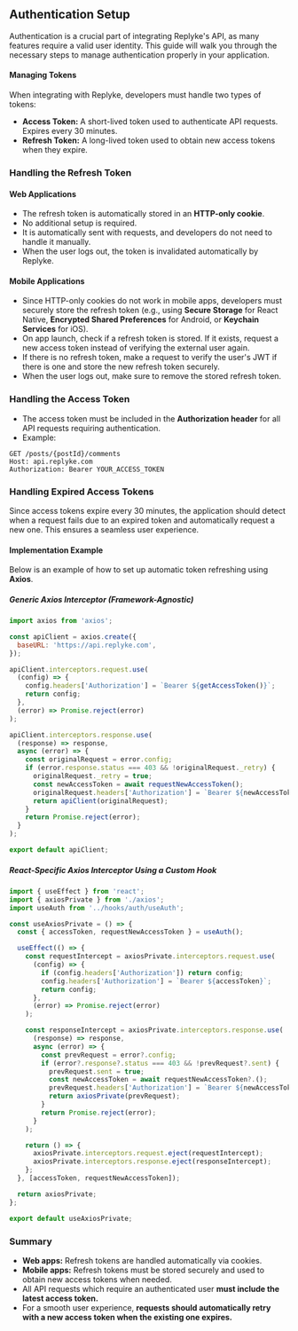 
## Authentication Setup

Authentication is a crucial part of integrating Replyke's API, as many features require a valid user identity. This guide will walk you through the necessary steps to manage authentication properly in your application.

#### Managing Tokens

When integrating with Replyke, developers must handle two types of tokens:

-   **Access Token:** A short-lived token used to authenticate API requests. Expires every 30 minutes.
-   **Refresh Token:** A long-lived token used to obtain new access tokens when they expire.

### Handling the Refresh Token

#### Web Applications

-   The refresh token is automatically stored in an **HTTP-only cookie**.
-   No additional setup is required.
-   It is automatically sent with requests, and developers do not need to handle it manually.
-   When the user logs out, the token is invalidated automatically by Replyke.

#### Mobile Applications

-   Since HTTP-only cookies do not work in mobile apps, developers must securely store the refresh token (e.g., using **Secure Storage** for React Native, **Encrypted Shared Preferences** for Android, or **Keychain Services** for iOS).
-   On app launch, check if a refresh token is stored. If it exists, request a new access token instead of verifying the external user again.
-   If there is no refresh token, make a request to verify the user's JWT if there is one and store the new refresh token securely.
-   When the user logs out, make sure to remove the stored refresh token.

### Handling the Access Token

-   The access token must be included in the **Authorization header** for all API requests requiring authentication.
-   Example:

```http
GET /posts/{postId}/comments
Host: api.replyke.com
Authorization: Bearer YOUR_ACCESS_TOKEN

```

### Handling Expired Access Tokens

Since access tokens expire every 30 minutes, the application should detect when a request fails due to an expired token and automatically request a new one. This ensures a seamless user experience.

#### Implementation Example

Below is an example of how to set up automatic token refreshing using **Axios**.

##### Generic Axios Interceptor (Framework-Agnostic)

```javascript
import axios from 'axios';

const apiClient = axios.create({
  baseURL: 'https://api.replyke.com',
});

apiClient.interceptors.request.use(
  (config) => {
    config.headers['Authorization'] = `Bearer ${getAccessToken()}`;
    return config;
  },
  (error) => Promise.reject(error)
);

apiClient.interceptors.response.use(
  (response) => response,
  async (error) => {
    const originalRequest = error.config;
    if (error.response.status === 403 && !originalRequest._retry) {
      originalRequest._retry = true;
      const newAccessToken = await requestNewAccessToken();
      originalRequest.headers['Authorization'] = `Bearer ${newAccessToken}`;
      return apiClient(originalRequest);
    }
    return Promise.reject(error);
  }
);

export default apiClient;

```

##### React-Specific Axios Interceptor Using a Custom Hook

```javascript
import { useEffect } from 'react';
import { axiosPrivate } from './axios';
import useAuth from '../hooks/auth/useAuth';

const useAxiosPrivate = () => {
  const { accessToken, requestNewAccessToken } = useAuth();

  useEffect(() => {
    const requestIntercept = axiosPrivate.interceptors.request.use(
      (config) => {
        if (config.headers['Authorization']) return config;
        config.headers['Authorization'] = `Bearer ${accessToken}`;
        return config;
      },
      (error) => Promise.reject(error)
    );

    const responseIntercept = axiosPrivate.interceptors.response.use(
      (response) => response,
      async (error) => {
        const prevRequest = error?.config;
        if (error?.response?.status === 403 && !prevRequest?.sent) {
          prevRequest.sent = true;
          const newAccessToken = await requestNewAccessToken?.();
          prevRequest.headers['Authorization'] = `Bearer ${newAccessToken}`;
          return axiosPrivate(prevRequest);
        }
        return Promise.reject(error);
      }
    );

    return () => {
      axiosPrivate.interceptors.request.eject(requestIntercept);
      axiosPrivate.interceptors.response.eject(responseIntercept);
    };
  }, [accessToken, requestNewAccessToken]);

  return axiosPrivate;
};

export default useAxiosPrivate;

```

### Summary

-   **Web apps:** Refresh tokens are handled automatically via cookies.
-   **Mobile apps:** Refresh tokens must be stored securely and used to obtain new access tokens when needed.
-   All API requests which require an authenticated user **must include the latest access token.**
-   For a smooth user experience, **requests should automatically retry with a new access token when the existing one expires.**